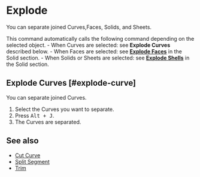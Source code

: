 
# Explode

<Reference shortcut="Alt + J" command="Explode" button="" />

You can separate joined Curves,Faces, Solids, and Sheets.

This command automatically calls the following command depending on the selected object.
    - When Curves are selected: see **Explode Curves** described below.
    - When Faces are selected: see [**Explode Faces**](../solid/explode#explode-faces) in the Solid section.
    - When Solids or Sheets are selected: see [**Explode Shells**](../solid/explode#explode-sheets) in the Solid section.

## Explode Curves [#explode-curve]

You can separate joined Curves.

1. Select the Curves you want to separate.
2. Press <kbd>Alt + J</kbd>.
3. The Curves are separated.

## See also
- [Cut Curve](./cut-curve)
- [Split Segment](./split-segment)
- [Trim](./trim)












